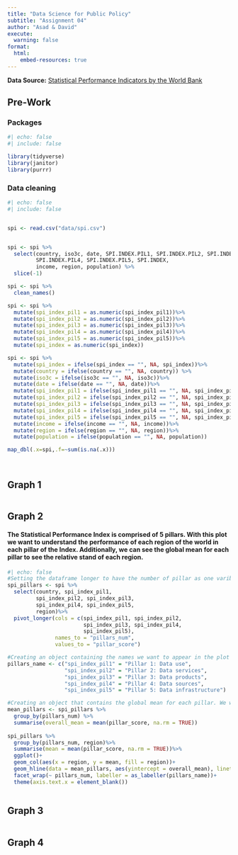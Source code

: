 ```yaml
---
title: "Data Science for Public Policy"
subtitle: "Assignment 04"
author: "Asad & David"
execute:
  warning: false
format:
  html:
    embed-resources: true
---
```


**Data Source:** [Statistical Performance Indicators by the World Bank](https://datacatalog.worldbank.org/search/dataset/0037996/Statistical-Performance-Indicators)

## Pre-Work

### Packages

```r
#| echo: false
#| include: false

library(tidyverse)
library(janitor)
library(purrr)
```

### Data cleaning

```r
#| echo: false
#| include: false


spi <- read.csv("data/spi.csv")


spi <- spi %>%
  select(country, iso3c, date, SPI.INDEX.PIL1, SPI.INDEX.PIL2, SPI.INDEX.PIL3,
         SPI.INDEX.PIL4, SPI.INDEX.PIL5, SPI.INDEX,
         income, region, population) %>%
  slice(-1)

spi <- spi %>%
  clean_names()

spi <- spi %>%
  mutate(spi_index_pil1 = as.numeric(spi_index_pil1))%>%
  mutate(spi_index_pil2 = as.numeric(spi_index_pil2))%>%
  mutate(spi_index_pil3 = as.numeric(spi_index_pil3))%>%
  mutate(spi_index_pil4 = as.numeric(spi_index_pil4))%>%
  mutate(spi_index_pil5 = as.numeric(spi_index_pil5))%>%
  mutate(spi_index = as.numeric(spi_index))

spi <- spi %>%
  mutate(spi_index = ifelse(spi_index == "", NA, spi_index))%>%
  mutate(country = ifelse(country == "", NA, country)) %>%
  mutate(iso3c = ifelse(iso3c == "", NA, iso3c))%>%
  mutate(date = ifelse(date == "", NA, date))%>%
  mutate(spi_index_pil1 = ifelse(spi_index_pil1 == "", NA, spi_index_pil1))%>%
  mutate(spi_index_pil2 = ifelse(spi_index_pil2 == "", NA, spi_index_pil2)) %>%
  mutate(spi_index_pil3 = ifelse(spi_index_pil3 == "", NA, spi_index_pil3))%>%
  mutate(spi_index_pil4 = ifelse(spi_index_pil4 == "", NA, spi_index_pil4))%>%
  mutate(spi_index_pil5 = ifelse(spi_index_pil5 == "", NA, spi_index_pil5))%>%
  mutate(income = ifelse(income == "", NA, income))%>%
  mutate(region = ifelse(region == "", NA, region))%>%
  mutate(population = ifelse(population == "", NA, population))

map_dbl(.x=spi,.f=~sum(is.na(.x)))

  

```

## Graph 1

```r

```

## Graph 2

#### The Statistical Performance Index is comprised of 5 pillars. With this plot we want to understand the performance of each region of the world in each pillar of the Index. Additionally, we can see the global mean for each pillar to see the relative stand of each region.

```r
#| echo: false
#Setting the dataframe longer to have the number of pillar as one varibale and the scores of those pillars as a second variable.
spi_pillars <- spi %>%
  select(country, spi_index_pil1, 
         spi_index_pil2, spi_index_pil3, 
         spi_index_pil4, spi_index_pil5, 
         region)%>%
  pivot_longer(cols = c(spi_index_pil1, spi_index_pil2, 
                        spi_index_pil3, spi_index_pil4, 
                        spi_index_pil5),
               names_to = "pillars_num",
               values_to = "pillar_score")

#Creating an object containing the names we want to appear in the plot for each pillar.
pillars_name <- c("spi_index_pil1" = "Pillar 1: Data use", 
                  "spi_index_pil2" = "Pillar 2: Data services",
                  "spi_index_pil3" = "Pillar 3: Data products",
                  "spi_index_pil4" = "Pillar 4: Data sources",
                  "spi_index_pil5" = "Pillar 5: Data infrastructure")

#Creating an object that contains the global mean for each pillar. We want this to appear in the plot for each pilar.
mean_pillars <- spi_pillars %>%
  group_by(pillars_num) %>%
  summarise(overall_mean = mean(pillar_score, na.rm = TRUE)) 
  
spi_pillars %>%
  group_by(pillars_num, region)%>%
  summarise(mean = mean(pillar_score, na.rm = TRUE))%>%
  ggplot()+
  geom_col(aes(x = region, y = mean, fill = region))+
  geom_hline(data = mean_pillars, aes(yintercept = overall_mean), linetype = "dashed", color = "black")+
  facet_wrap(~ pillars_num, labeller = as_labeller(pillars_name))+
  theme(axis.text.x = element_blank())
  

```

## Graph 3

```r

```

## Graph 4

```r

```
